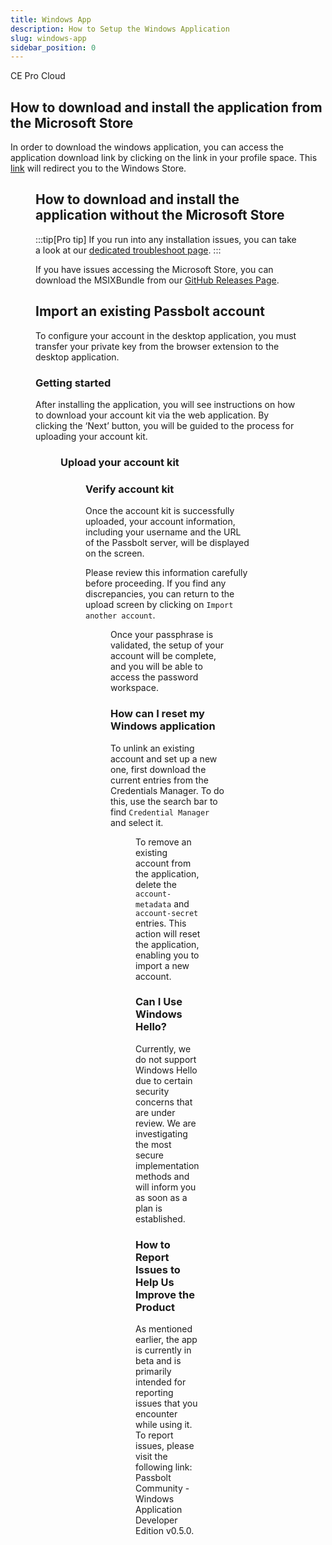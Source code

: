 ```yaml
---
title: Windows App
description: How to Setup the Windows Application
slug: windows-app
sidebar_position: 0
---
```



<div style={{display: "flex", gap: "1rem"}}>
  <Chips link="https://www.passbolt.com/ce/docker" isUnderMainTitle={true}>CE</Chips>
  <Chips link="https://www.passbolt.com/pricing/pro" isUnderMainTitle={true}>Pro</Chips>
  <Chips link="https://www.passbolt.com/pricing/cloud" isUnderMainTitle={true}>Cloud</Chips>
</div>

## How to download and install the application from the Microsoft Store

In order to download the windows application, you can access the application download link by clicking on the link in your profile space. This  [link](https://apps.microsoft.com/detail/9PFXS2WVKVPB?hl=en-US&gl=US)  will redirect you to the Windows Store.

<Figure
  src={
    '/img/help/2025/04/desktop-app-profile.png'
  }
  caption="fig. Home Desktop app page from profile"
  alt="Home Desktop app page from profile"
/>

## How to download and install the application without the Microsoft Store
:::tip[Pro tip]
If you run into any installation issues, you can take a look at our [dedicated troubleshoot page](/docs/hosting/troubleshooting/desktop-app/#msix-bundle).
:::


If you have issues accessing the Microsoft Store, you can download the MSIXBundle from our [GitHub Releases Page](https://github.com/passbolt/passbolt-windows/releases).


## Import an existing Passbolt account

To configure your account in the desktop application, you must transfer your private key from the browser extension to the desktop application.

### Getting started

After installing the application, you will see instructions on how to download your account kit via the web application. By clicking the ‘Next’ button, you will be guided to the process for uploading your account kit.

<Figure
  src={
    '/img/help/2023/12/desktop-app-get-started.png'
  }
  caption="fig. How to download account kit"
  alt="How to download account kit"
/>

### Upload your account kit

<Figure
  src={
    '/img/help/2023/12/desktop-app-import.png'
  }
  caption="fig. Show account import page"
  alt="Show account import page"
/>

### Verify account kit

Once the account kit is successfully uploaded, your account information, including your username and the URL of the Passbolt server, will be displayed on the screen.

Please review this information carefully before proceeding. If you find any discrepancies, you can return to the upload screen by clicking on `Import another account`.

<Figure
  src={
    '/img/help/2023/12/desktop-app-import-verif.png'
  }
  caption="fig. How to download account kit"
  alt="How to download account kit"
/>

Once your passphrase is validated, the setup of your account will be complete, and you will be able to access the password workspace.

### How can I reset my Windows application

To unlink an existing account and set up a new one, first download the current entries from the Credentials Manager. To do this, use the search bar to find `Credential Manager` and select it.

<Figure
  src={
    '/img/help/2023/12/desktop-app-import-rename.png'
  }
  caption="fig. Remove credentials in Windows Credential Manager"
  alt="Remove credentials in Windows Credential Manager"
/>

To remove an existing account from the application, delete the `account-metadata` and `account-secret` entries. This action will reset the application, enabling you to import a new account.

### Can I Use Windows Hello?

Currently, we do not support Windows Hello due to certain security concerns that are under review. We are investigating the most secure implementation methods and will inform you as soon as a plan is established.

### How to Report Issues to Help Us Improve the Product

As mentioned earlier, the app is currently in beta and is primarily intended for reporting issues that you encounter while using it. To report issues, please visit the following link: Passbolt Community - Windows Application Developer Edition v0.5.0.
